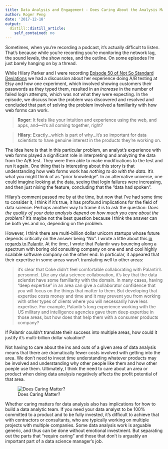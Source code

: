 ```yaml
---
title: Data Analysis and Engagement - Does Caring About the Analysis Matter?
author: Roger Peng
date: '2017-12-18'
output:
  distill::distill_article:
    self_contained: no
---
```



Sometimes, when you’re recording a podcast, it’s actually difficult to listen. That’s because while you’re recording you’re monitoring the network lag, the sound levels, the show notes, and the outline. On some episodes I’m just barely hanging on by a thread.

While Hilary Parker and I were recording [Episode 50 of Not So Standard Deviations](http://nssdeviations.com/50-existential-crisis-narrowly-averted) we had a discussion about her experience doing A/B testing at Etsy and how one experiment, which involved showing customers their passwords as they typed them, resulted in an *increase* in the number of failed login attempts, which was not what they were expecting. In the episode, we discuss how the problem was discovered and resolved and concluded that part of solving the problem involved a familiarity with how web forms can work.

> **Roger**: It feels like your intuition and experience using the web, and apps, and—it’s all coming together, right?

> **Hilary**: Exactly...which is part of why...it’s so important for data scientists to have genuine interest in the products they’re working on.

The idea here is that in this particular problem, an analyst’s experience with web forms played a significant role in interpreting and analyzing the data from the A/B test. They were then able to make modifications to the test and run it again. One thing that is interesting about this story is that understanding how web forms work has *nothing to do with the data*. It’s what you might think of as “prior knowledge”. In an alternative universe, one could imagine looking at the data, seeing that login failures were increasing, and then just nixing the feature, concluding that the “data had spoken”. 

Hilary’s comment passed me by at the time, but now that I’ve had some time to consider it, I think if it’s true, it has profound implications for the field of data science. Perhaps another way to frame it is to ask the question: *Does the quality of your data analysis depend on how much you care about the problem?* It’s maybe not the best question because I think the answer can be both yes and no, depending on the problem. 

However, I think there are multi-billion dollar unicorn startups whose future depends critically on the answer being “No”. I wrote a little about this [in regards to Palantir](https://simplystatistics.org/2016/05/11/palantir-struggles/). At the time, I wrote that Palantir was bouncing along a spectrum with boring old consulting company on one end and cool highly scalable software company on the other end.  In particular, it appeared that their expertise in some areas wasn’t translating well to other areas:

> it’s clear that Coke didn’t feel comfortable collaborating with Palantir’s personnel. Like any data science collaboration, it’s key that the data scientist have some familiarity with the domain. In many cases, having “deep expertise” in an area can give a collaborator confidence that you will focus on the things that matter to them. But developing that expertise costs money and time and it may prevent you from working with other types of clients where you will necessarily have less expertise. For example, Palantir’s long experience working with the US military and intelligence agencies gave them deep expertise in those areas, but how does that help them with a consumer products company?

If Palantir couldn’t translate their success into multiple areas, how could it justify it’s multi-billion dollar valuation? 

Not having to care about the ins and outs of a given area of data analysis means that there are dramatically fewer costs involved with getting into the area. We don’t need to invest time understanding whatever products may be involved and understanding why other people like them and how other poeple use them. Ultimately, I think the need to care about an area or product when doing data analysis negatively affects the profit potential of that area.



![Does Caring Matter?](/post/2017-12-11-data-analysis-and-engagement-does-caring-matter/CaringProfit.png)

Whether caring matters for data analysis also has implications for how to build a data analytic team. If you need your data analyst to be 100% committed to a product and to be fully invested, it’s difficult to achieve that with contractors or consultants, who are typically working on multiple projects with multiple companies. Some data analysis work is arguable generic, and thus can be done without emotional investment. But separating out the parts that “require caring” and those that don’t is arguably an important part of a data science manager’s job.

 
